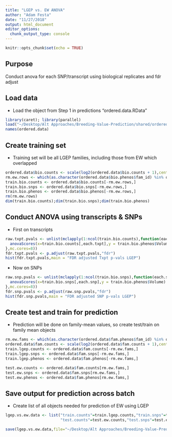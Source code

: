 ```yaml
---
title: "LGEP vs. EW ANOVA"
author: "Adam Festa"
date: "11/27/2018"
output: html_document
editor_options: 
  chunk_output_type: console
---
```


```r
knitr::opts_chunk$set(echo = TRUE)
```

## Purpose

Conduct anova for each SNP/transcript using biological replicates and fdr adjust

## Load data

* Load the object from Step 1 in predictions "ordered.data.RData"

```r
library(caret); library(parallel)
load("~/Desktop/Alt Approaches/Breeding-Value-Prediction/shared/ordered.data.RData")
names(ordered.data)
```

## Create training set

* Training set will be all LGEP families, including those from EW which overlapped

```r
ordered.data$bio.counts <- scale(log2(ordered.data$bio.counts + 1),center=F)
rm.ew.rows <- which(as.character(ordered.data$bio.phenos$fam_id) %in% ordered.data$ew.fams)
train.bio.counts <- ordered.data$bio.counts[-rm.ew.rows,]
train.bio.snps <- ordered.data$bio.snps[-rm.ew.rows,]
train.bio.phenos <- ordered.data$bio.phenos[-rm.ew.rows,]
rm(rm.ew.rows)
dim(train.bio.counts);dim(train.bio.snps);dim(train.bio.phenos)
```

## Conduct ANOVA using transcripts & SNPs

* First on transcripts

```r
raw.txpt.pvals <- unlist(mclapply(1:ncol(train.bio.counts),function(each.txpt){
  anovaScores(x=train.bio.counts[,each.txpt],y = train.bio.phenos$Volume)
},mc.cores=8))
fdr.txpt.pvals <- p.adjust(raw.txpt.pvals,"fdr")
hist(fdr.txpt.pvals,main = "FDR adjusted Txpt p-vals LGEP")
```

* Now on SNPs

```r
raw.snp.pvals <- unlist(mclapply(1:ncol(train.bio.snps),function(each.snp){
  anovaScores(x=train.bio.snps[,each.snp],y = train.bio.phenos$Volume)
},mc.cores=8))
fdr.snp.pvals <- p.adjust(raw.snp.pvals,"fdr")
hist(fdr.snp.pvals,main = "FDR adjusted SNP p-vals LGEP")
```

## Create test and train for prediction

* Prediction will be done on family-mean values, so create test/train on family mean objects

```r
rm.ew.fams <- which(as.character(ordered.data$fam.phenos$fam_id) %in% ordered.data$ew.fams)
ordered.data$fam.counts <- scale(log2(ordered.data$fam.counts + 1),center=F)
train.lgep.counts <- ordered.data$fam.counts[-rm.ew.fams,]
train.lgep.snps <- ordered.data$fam.snps[-rm.ew.fams,]
train.lgep.phenos <- ordered.data$fam.phenos[-rm.ew.fams,]

test.ew.counts <- ordered.data$fam.counts[rm.ew.fams,]
test.ew.snps <- ordered.data$fam.snps[rm.ew.fams,]
test.ew.phenos <- ordered.data$fam.phenos[rm.ew.fams,]
```

## Save output for prediction across batch

* Create list of all objects needed for prediction of EW using LGEP

```r
lgep.vs.ew.data <- list("train.counts"=train.lgep.counts,"train.snps"=train.lgep.snps,"train.phenos"=train.lgep.phenos,
                        "test.counts"=test.ew.counts,"test.snps"=test.ew.snps,"test.phenos"=test.ew.phenos,"fdr.counts"=fdr.txpt.pvals,"fdr.snps"=fdr.snp.pvals)

save(lgep.vs.ew.data,file="~/Desktop/Alt Approaches/Breeding-Value-Prediction/shared/lgep.vs.ew.data.RData",compress=T)
```

